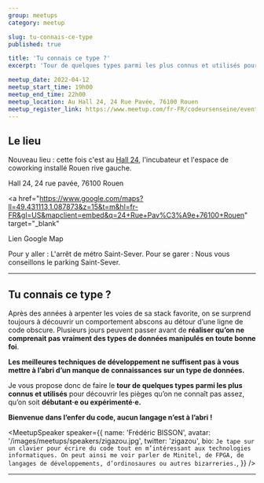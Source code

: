 ```yaml
---
group: meetups
category: meetup

slug: tu-connais-ce-type
published: true

title: 'Tu connais ce type ?'
excerpt: 'Tour de quelques types parmi les plus connus et utilisés pour découvrir les pièges qu’on ne connaît pas assez, qu’on soit débutant·e ou expérimenté·e.'

meetup_date: 2022-04-12
meetup_start_time: 19h00
meetup_end_time: 22h00
meetup_location: Au Hall 24, 24 Rue Pavée, 76100 Rouen
meetup_register_link: https://www.meetup.com/fr-FR/codeursenseine/events/284995934/
---
```


## Le lieu

Nouveau lieu : cette fois c'est au <a href="https://www.hall-24.com/" target="_blank">Hall 24</a>, l'incubateur et l'espace de coworking installé Rouen rive gauche.

Hall 24, 24 rue pavée, 76100 Rouen

<a
  href="https://www.google.com/maps?ll=49.431113,1.087873&z=15&t=m&hl=fr-FR&gl=US&mapclient=embed&q=24+Rue+Pav%C3%A9e+76100+Rouen"
  target="_blank"
>
  Lien Google Map
</a>

Pour y aller : L'arrêt de métro Saint-Sever.
Pour se garer : Nous vous conseillons le parking Saint-Sever.

---

## Tu connais ce type ?

Après des années à arpenter les voies de sa stack favorite, on se surprend toujours à découvrir un comportement abscons au détour d’une ligne de code obscure. Plusieurs jours peuvent passer avant de **réaliser qu’on ne comprenait pas vraiment des types de données manipulés en toute bonne foi**.

**Les meilleures techniques de développement ne suffisent pas à vous mettre à l’abri d’un manque de connaissances sur un type de données.**

Je vous propose donc de faire le **tour de quelques types parmi les plus connus et utilisés** pour découvrir les pièges qu’on ne connaît pas assez, qu’on soit **débutant·e ou expérimenté·e.**

**Bienvenue dans l’enfer du code, aucun langage n’est à l’abri !**

<MeetupSpeaker
  speaker={{
    name: 'Frédéric BISSON',
    avatar: '/images/meetups/speakers/zigazou.jpg',
    twitter: 'zigazou',
    bio: `Je tape sur un clavier pour écrire du code tout en m’intéressant aux technologies informatiques. On peut ainsi me voir parler de Minitel, de FPGA, de langages de développements, d’ordinosaures ou autres bizarreries.`,
  }}
/>

---
